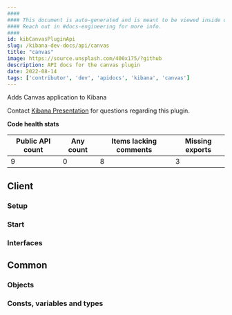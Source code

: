 ```yaml
---
####
#### This document is auto-generated and is meant to be viewed inside our experimental, new docs system.
#### Reach out in #docs-engineering for more info.
####
id: kibCanvasPluginApi
slug: /kibana-dev-docs/api/canvas
title: "canvas"
image: https://source.unsplash.com/400x175/?github
description: API docs for the canvas plugin
date: 2022-08-14
tags: ['contributor', 'dev', 'apidocs', 'kibana', 'canvas']
---
```


Adds Canvas application to Kibana

Contact [Kibana Presentation](https://github.com/orgs/elastic/teams/kibana-presentation) for questions regarding this plugin.

**Code health stats**

| Public API count  | Any count | Items lacking comments | Missing exports |
|-------------------|-----------|------------------------|-----------------|
| 9 | 0 | 8 | 3 |

## Client

### Setup
<DocDefinitionList data={[canvasObj.client.setup]}/>

### Start
<DocDefinitionList data={[canvasObj.client.start]}/>

### Interfaces
<DocDefinitionList data={canvasObj.client.interfaces}/>

## Common

### Objects
<DocDefinitionList data={canvasObj.common.objects}/>

### Consts, variables and types
<DocDefinitionList data={canvasObj.common.misc}/>

